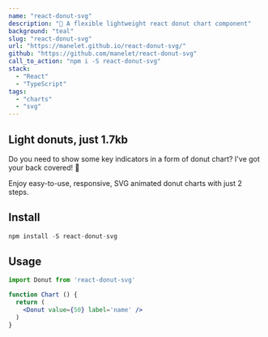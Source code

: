 ```yaml
---
name: "react-donut-svg"
description: "🍩 A flexible lightweight react donut chart component"
background: "teal"
slug: "react-donut-svg"
url: "https://manelet.github.io/react-donut-svg/"
github: "https://github.com/manelet/react-donut-svg"
call_to_action: "npm i -S react-donut-svg"
stack:
  - "React"
  - "TypeScript"
tags:
  - "charts"
  - "svg"
---
```


<div className='project__hero'>
  <div className='showcase'>
    <div>
      <Donut value={75} label='A' color='fuchsia' />
    </div>
    <div>
      <Donut value={100} label='B' />
    </div>
    <div>
      <Donut value={25} label='C' color='lime' />
    </div>  
    <div>
      <Donut value={33} label='D' color='fuchsia' />
    </div>        
  </div>
  <div className='flex flex-col'>
    <h2>Light donuts, just 1.7kb</h2>
    <p>
      Do you need to show some key indicators in a form of donut chart? I've got your back covered! 💪
    </p>
    <p>
      Enjoy easy-to-use, responsive, SVG animated donut charts with just 2 steps.
    </p>
  </div>
</div>

<div className='project__narrow'>
  <h2>Install</h2>

  ```javascript
  npm install -S react-donut-svg
  ```  
</div>

<div className='project__narrow'>
  <h2>Usage</h2>

  ```jsx
  import Donut from 'react-donut-svg'

  function Chart () {
    return (
      <Donut value={50} label='name' />
    )
  }
  ```  
</div>